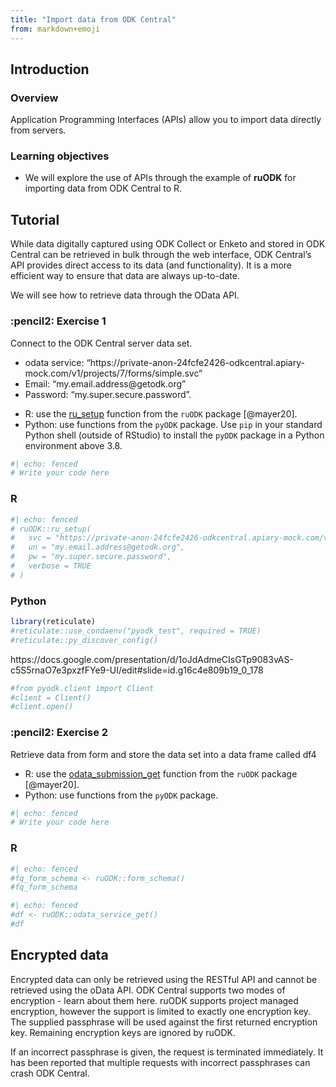 ```yaml
---
title: "Import data from ODK Central"
from: markdown+emoji
---
```


## Introduction

### Overview

Application Programming Interfaces (APIs) allow you to import data directly from servers.

### Learning objectives

* We will explore the use of APIs through the example of **ruODK** for importing data from ODK Central to R.

## Tutorial

While data digitally captured using ODK Collect or Enketo and stored in ODK Central can be retrieved in bulk through the web interface, ODK Central's API provides direct access to its data (and functionality). It is a more efficient way to ensure that data are always up-to-date.

We will see how to retrieve data through the OData API.

::: panel-tabset

### :pencil2: Exercise 1

Connect to the ODK Central server data set.

* odata service: "https://private-anon-24fcfe2426-odkcentral.apiary-mock.com/v1/projects/7/forms/simple.svc"
* Email: "my.email.address@getodk.org"
* Password: "my.super.secure.password".

::: callout-tip
-   R: use the [ru_setup](https://docs.ropensci.org/ruODK/reference/ru_setup.html) function from the `ruODK` package [@mayer20].
-   Python: use functions from the `pyODK` package. Use `pip` in your standard Python shell (outside of RStudio) to install the `pyODK` package in a Python environment above 3.8.

:::

```r
#| echo: fenced
# Write your code here
```

### R

```r
#| echo: fenced
# ruODK::ru_setup(
#   svc = "https://private-anon-24fcfe2426-odkcentral.apiary-mock.com/v1/projects/7/forms/simple.svc",
#   un = "my.email.address@getodk.org",
#   pw = "my.super.secure.password",
#   verbose = TRUE
# )
```

### Python

```r
library(reticulate)
#reticulate::use_condaenv("pyodk_test", required = TRUE)
#reticulate::py_discover_config()
```

https://docs.google.com/presentation/d/1oJdAdmeCIsGTp9083vAS-c5S5rnaO7e3pxzfFYe9-UI/edit#slide=id.g16c4e809b19_0_178

```python
#from pyodk.client import Client
#client = Client()
#client.open()
```

:::

::: panel-tabset

### :pencil2: Exercise 2

Retrieve data from form and store the data set into a data frame called df4

::: callout-tip
-   R: use the [odata_submission_get](https://docs.ropensci.org/ruODK/reference/odata_submission_get.html) function from the `ruODK` package [@mayer20].
-   Python: use functions from the `pyODK` package.
:::

```r
#| echo: fenced
# Write your code here
```

### R

```r
#| echo: fenced
#fq_form_schema <- ruODK::form_schema()
#fq_form_schema
```

```r
#| echo: fenced
#df <- ruODK::odata_service_get()
#df
```

:::

## Encrypted data

Encrypted data can only be retrieved using the RESTful API and cannot be retrieved using the oData API. ODK Central supports two modes of encryption - learn about them here. ruODK supports project managed encryption, however the support is limited to exactly one encryption key. The supplied passphrase will be used against the first returned encryption key. Remaining encryption keys are ignored by ruODK.

::: callout-important
If an incorrect passphrase is given, the request is terminated immediately. It has been reported that multiple requests with incorrect passphrases can crash ODK Central.
:::
